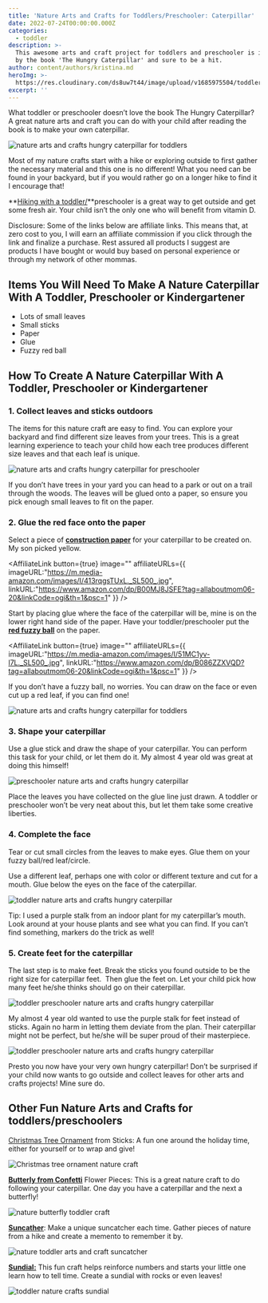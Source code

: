 ```yaml
---
title: 'Nature Arts and Crafts for Toddlers/Preschooler: Caterpillar'
date: 2022-07-24T00:00:00.000Z
categories:
  - toddler
description: >-
  This awesome arts and craft project for toddlers and preschooler is inspired
  by the book 'The Hungry Caterpillar' and sure to be a hit.
author: content/authors/kristina.md
heroImg: >-
  https://res.cloudinary.com/ds8uw7t44/image/upload/v1685975504/toddler-nature-arts-and-crafts-caterpillar-7.jpg
excerpt: ''
---
```


What toddler or preschooler doesn’t love the book The Hungry Caterpillar? A great nature arts and craft you can do with your child after reading the book is to make your own caterpillar.

![nature arts and crafts hungry caterpillar for toddlers](https://res.cloudinary.com/ds8uw7t44/image/upload/v1685975504/toddler-nature-arts-and-crafts-caterpillar-7.jpg)

Most of my nature crafts start with a hike or exploring outside to first gather the necessary material and this one is no different! What you need can be found in your backyard, but if you would rather go on a longer hike to find it I encourage that!

\*\*[Hiking with a toddler/](/equipment-needed-to-hike-with-your-toddler)\*\*preschooler is a great way to get outside and get some fresh air. Your child isn’t the only one who will benefit from vitamin D. 

Disclosure: Some of the links below are affiliate links. This means that, at zero cost to you, I will earn an affiliate commission if you click through the link and finalize a purchase. Rest assured all products I suggest are products I have bought or would buy based on personal experience or through my network of other mommas.

## Items You Will Need To Make A Nature Caterpillar With A Toddler, Preschooler or Kindergartener

* Lots of small leaves
* Small sticks
* Paper
* Glue
* Fuzzy red ball

## How To Create A Nature Caterpillar With A Toddler, Preschooler or Kindergartener

### 1. Collect leaves and sticks outdoors

The items for this nature craft are easy to find. You can explore your backyard and find different size leaves from your trees. This is a great learning experience to teach your child how each tree produces different size leaves and that each leaf is unique.

![nature arts and crafts hungry caterpillar for preschooler](https://res.cloudinary.com/ds8uw7t44/image/upload/v1685975504/toddler-nature-arts-and-crafts-caterpillar.jpg "Our collection of different size small leaves")

If you don’t have trees in your yard you can head to a park or out on a trail through the woods. The leaves will be glued onto a paper, so ensure you pick enough small leaves to fit on the paper.

### 2. Glue the red face onto the paper

Select a piece of **[construction paper](https://www.amazon.com/Crayola-Construction-Colors-Stocking-Stuffer/dp/B00MJ8JSFE?crid=XM5EE6RUUXOG\&keywords=color+craft+paper\&qid=1658673533\&sprefix=color+craft+pape%2Caps%2C257\&sr=8-5\&linkCode=ll1\&tag=allaboutmom06-20\&linkId=ebda75ffac40b11947e3588c705eb559\&language=en_US\&ref_=as_li_ss_tl)** for your caterpillar to be created on. My son picked yellow.

<AffiliateLink
  button={true}
  image=""
  affiliateURLs={{
    imageURL:"https://m.media-amazon.com/images/I/413rqgsTUxL._SL500_.jpg",
    linkURL:"https://www.amazon.com/dp/B00MJ8JSFE?tag=allaboutmom06-20&linkCode=ogi&th=1&psc=1"
  }}
/>

Start by placing glue where the face of the caterpillar will be, mine is on the lower right hand side of the paper. Have your toddler/preschooler put the **[red fuzzy ball](https://www.amazon.com/WAU-Crafts-100-Pieces-Multicolored/dp/B086ZZXVQD?crid=J5QAM898499U\&keywords=fuzzy+color+balls+arts+and+crafts\&qid=1658673468\&sprefix=fuzzy+color+balls+arts+and+crafts%2Caps%2C381\&sr=8-1-spons\&psc=1\&spLa=ZW5jcnlwdGVkUXVhbGlmaWVyPUEzUko0Njg0VTZHT0FYJmVuY3J5cHRlZElkPUEwMDYyODczMUM0SDNDNk44MjNEViZlbmNyeXB0ZWRBZElkPUEwODM0MzcwM0RXWkc4MjRHTDhQSSZ3aWRnZXROYW1lPXNwX2F0ZiZhY3Rpb249Y2xpY2tSZWRpcmVjdCZkb05vdExvZ0NsaWNrPXRydWU%3D\&linkCode=ll1\&tag=allaboutmom06-20\&linkId=b1587853187589d76dc38a2bc428d69d\&language=en_US\&ref_=as_li_ss_tl)** on the paper. 

<AffiliateLink
  button={true}
  image=""
  affiliateURLs={{
    imageURL:"https://m.media-amazon.com/images/I/51MC1yv-l7L._SL500_.jpg",
    linkURL:"https://www.amazon.com/dp/B086ZZXVQD?tag=allaboutmom06-20&linkCode=ogi&th=1&psc=1"
  }}
/>

If you don’t have a fuzzy ball, no worries. You can draw on the face or even cut up a red leaf, if you can find one! 

![nature arts and crafts hungry caterpillar for toddlers](https://res.cloudinary.com/ds8uw7t44/image/upload/v1685975505/toddler-nature-arts-and-crafts-caterpillar-2.jpg)

### 3. Shape your caterpillar 

Use a glue stick and draw the shape of your caterpillar. You can perform this task for your child, or let them do it. My almost 4 year old was great at doing this himself!

![preschooler nature arts and crafts hungry caterpillar](https://res.cloudinary.com/ds8uw7t44/image/upload/v1685975506/toddler-nature-arts-and-crafts-caterpillar-3.jpg)

Place the leaves you have collected on the glue line just drawn. A toddler or preschooler won’t be very neat about this, but let them take some creative liberties. 

### 4. Complete the face

Tear or cut small circles from the leaves to make eyes. Glue them on your fuzzy ball/red leaf/circle. 

Use a different leaf, perhaps one with color or different texture and cut for a mouth. Glue below the eyes on the face of the caterpillar.

![toddler nature arts and crafts hungry caterpillar](https://res.cloudinary.com/ds8uw7t44/image/upload/v1685975506/toddler-nature-arts-and-crafts-caterpillar-4.jpg)

Tip: I used a purple stalk from an indoor plant for my caterpillar’s mouth. Look around at your house plants and see what you can find. If you can’t find something, markers do the trick as well!

### 5. Create feet for the caterpillar

The last step is to make feet. Break the sticks you found outside to be the right size for caterpillar feet.  Then glue the feet on. Let your child pick how many feet he/she thinks should go on their caterpillar.

![toddler preschooler nature arts and crafts hungry caterpillar](https://res.cloudinary.com/ds8uw7t44/image/upload/v1685975507/toddler-nature-arts-and-crafts-caterpillar-5.jpg)

My almost 4 year old wanted to use the purple stalk for feet instead of sticks. Again no harm in letting them deviate from the plan. Their caterpillar might not be perfect, but he/she will be super proud of their masterpiece.

![toddler preschooler nature arts and crafts hungry caterpillar](https://res.cloudinary.com/ds8uw7t44/image/upload/v1685975508/toddler-nature-arts-and-crafts-caterpillar-6.jpg "My almost 4 year old's caterpillar")

Presto you now have your very own hungry caterpillar! Don’t be surprised if your child now wants to go outside and collect leaves for other arts and crafts projects! Mine sure do.

## Other Fun Nature Arts and Crafts for toddlers/preschoolers

[Christmas Tree Ornament](/Nature-Craft-for-ToddlersPreschooler-Christmas-Tree-Ornament) from Sticks: A fun one around the holiday time, either for yourself or to wrap and give!

![Christmas tree ornament nature craft](https://res.cloudinary.com/ds8uw7t44/image/upload/v1688514456/christmas_tree_ornament_craft_for_toddlers_oaoyrm.jpg)

**[Butterly from Confetti](/nature-craft-for-toddlers-preschooler-butterfly)** Flower Pieces: This is a great nature craft to do following your caterpillar. One day you have a caterpillar and the next a butterfly!

![nature butterfly toddler craft](https://res.cloudinary.com/ds8uw7t44/image/upload/v1685975508/toddler-arts-and-crafts-nature-butterfly.jpg)

**[Suncather](/nature-craft-for-toddlers-outdoor-suncatcher)**: Make a unique suncatcher each time. Gather pieces of nature from a hike and create a memento to remember it by.

![nature toddler arts and craft suncatcher](https://res.cloudinary.com/ds8uw7t44/image/upload/v1685975281/nature-suncatcher-toddler-project-done.jpg)

**[Sundial:](/nature-craft-for-toddlers-preschooler-sundial)** This fun craft helps reinforce numbers and starts your little one learn how to tell time. Create a sundial with rocks or even leaves!

![toddler nature crafts sundial](https://res.cloudinary.com/ds8uw7t44/image/upload/v1685975509/toddler-nature-crafts-sundial-6.jpg)
